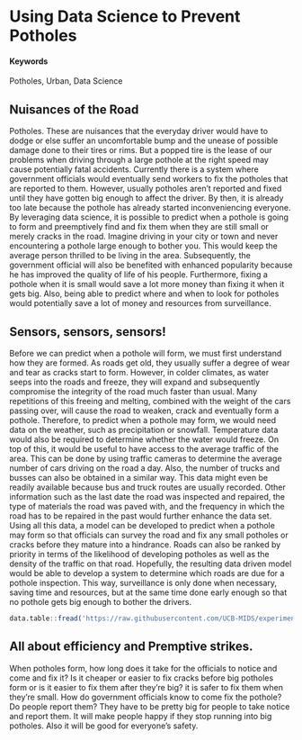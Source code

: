 # Using Data Science to Prevent Potholes {#Preventing-Potholes}

#### Keywords {-}

Potholes, Urban, Data Science

## Nuisances of the Road

Potholes. These are nuisances that the everyday driver would have to dodge or else suffer an uncomfortable bump and the unease of possible damage done to their tires or rims. But a popped tire is the lease of our problems when driving through a large pothole at the right speed may cause potentially fatal accidents. Currently there is a system where government officials would eventually send workers to fix the potholes that are reported to them. However, usually potholes aren't reported and fixed until they have gotten big enough to affect the driver. By then, it is already too late because the pothole has already started inconveniencing everyone. By leveraging data science, it is possible to predict when a pothole is going to form and preemptively find and fix them when they are still small or merely cracks in the road. Imagine driving in your city or town and never encountering a pothole large enough to bother you. This would keep the average person thrilled to be living in the area. Subsequently, the government official will also be benefited with enhanced popularity because he has improved the quality of life of his people. Furthermore, fixing a pothole when it is small would save a lot more money than fixing it when it gets big. Also, being able to predict where and when to look for potholes would potentially save a lot of money and resources from surveillance.  

## Sensors, sensors, sensors!

Before we can predict when a pothole will form, we must first understand how they are formed. As roads get old, they usually suffer a degree of wear and tear as cracks start to form. However, in colder climates, as water seeps into the roads and freeze, they will expand and subsequently compromise the integrity of the road much faster than usual. Many repetitions of this freeing and melting, combined with the weight of the cars passing over, will cause the road to weaken, crack and eventually form a pothole. Therefore, to predict when a pothole may form, we would need data on the weather, such as precipitation or snowfall. Temperature data would also be required to determine whether the water would freeze. On top of this, it would be useful to have access to the average traffic of the area. This can be done by using traffic cameras to determine the average number of cars driving on the road a day. Also, the number of trucks and busses can also be obtained in a similar way. This data might even be readily available because bus and truck routes are usually recorded. Other information such as the last date the road was inspected and repaired, the type of materials the road was paved with, and the frequency in which the road has to be repaired in the past would further enhance the data set. Using all this data, a model can be developed to predict when a pothole may form so that officials can survey the road and fix any small potholes or cracks before they mature into a hindrance. Roads can also be ranked by priority in terms of the likelihood of developing potholes as well as the density of the traffic on that road. Hopefully, the resulting data driven model would be able to develop a system to determine which roads are due for a pothole inspection. This way, surveillance is only done when necessary, saving time and resources, but at the same time done early enough so that no pothole gets big enough to bother the drivers. 


```r
data.table::fread('https://raw.githubusercontent.com/UCB-MIDS/experiments-causality/master/data/GerberGreenBook_Chapter3_Donations.csv?token=ABNmuX-Q14rzQ4teItDenc9L5Wo2flncks5ZL5qEwA%3D%3D') %>% stargazer::stargazer(type = 'html',title = 'Something from W241 Experiments and Causality')
```


## All about efficiency and Premptive strikes.

When potholes form, how long does it take for the officials to notice and come and fix it? Is it cheaper or easier to fix cracks before big potholes form or is it easier to fix them after they're big? it is safer to fix them when they're small. How do government officials know to come fix the pothole? Do people report them? They have to be pretty big for people to take notice and report them. It will make people happy if they stop running into big potholes. Also it will be good for everyone's safety.